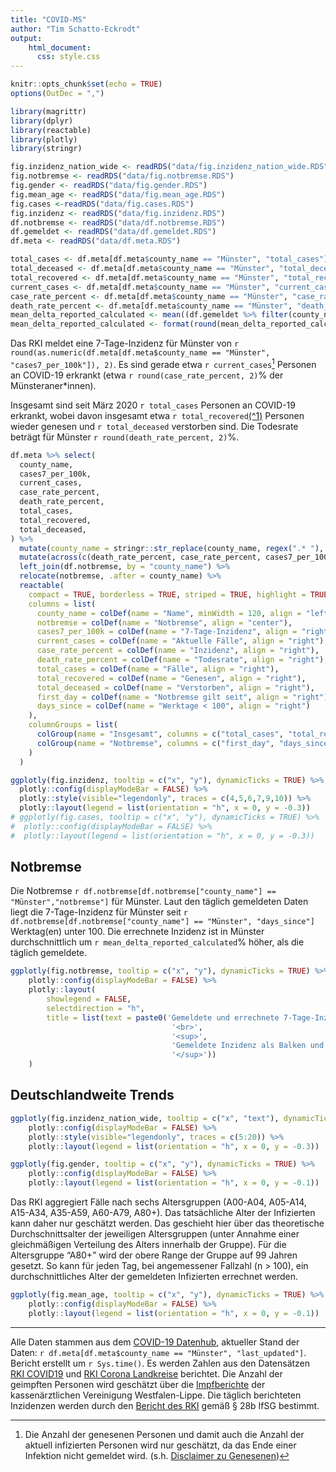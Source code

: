 ```yaml
---
title: "COVID-MS"
author: "Tim Schatto-Eckrodt"
output: 
    html_document:
      css: style.css
---
```


```r
knitr::opts_chunk$set(echo = TRUE)
options(OutDec = ",")

library(magrittr)
library(dplyr)
library(reactable)
library(plotly)
library(stringr)

fig.inzidenz_nation_wide <- readRDS("data/fig.inzidenz_nation_wide.RDS")
fig.notbremse <- readRDS("data/fig.notbremse.RDS")
fig.gender <- readRDS("data/fig.gender.RDS")
fig.mean_age <- readRDS("data/fig.mean_age.RDS")
fig.cases <-readRDS("data/fig.cases.RDS")
fig.inzidenz <- readRDS("data/fig.inzidenz.RDS")
df.notbremse <- readRDS("data/df.notbremse.RDS")
df.gemeldet <- readRDS("data/df.gemeldet.RDS")
df.meta <- readRDS("data/df.meta.RDS")

total_cases <- df.meta[df.meta$county_name == "Münster", "total_cases"]
total_deceased <- df.meta[df.meta$county_name == "Münster", "total_deceased"]
total_recovered <- df.meta[df.meta$county_name == "Münster", "total_recovered"]
current_cases <- df.meta[df.meta$county_name == "Münster", "current_cases"]
case_rate_percent <- df.meta[df.meta$county_name == "Münster", "case_rate_percent"]
death_rate_percent <- df.meta[df.meta$county_name == "Münster", "death_rate_percent"]
mean_delta_reported_calculated <- mean((df.gemeldet %>% filter(county_name == "Münster", !is.na(i_reported)) %>% mutate(delta_p = (i_calculated-i_reported)/i_reported))$delta_p)
mean_delta_reported_calculated <- format(round(mean_delta_reported_calculated*100, 2), nsmall = 2)

```

Das RKI meldet eine 7-Tage-Inzidenz für Münster von ```r round(as.numeric(df.meta[df.meta$county_name == "Münster", "cases7_per_100k"]), 2)```. Es sind gerade etwa ```r current_cases```[^note_estimated] Personen an COVID-19 erkrankt (etwa ```r round(case_rate_percent, 2)```% der Münsteraner*innen).

Insgesamt sind seit März 2020 ```r total_cases``` Personen an COVID-19 erkrankt, wobei davon insgesamt etwa ```r total_recovered```[\(^1\)](#fn1) Personen wieder genesen und ```r total_deceased``` verstorben sind. Die Todesrate beträgt für Münster ```r round(death_rate_percent, 2)```%.

```r

df.meta %>% select(
  county_name, 
  cases7_per_100k, 
  current_cases,
  case_rate_percent,
  death_rate_percent,
  total_cases, 
  total_recovered, 
  total_deceased,
) %>% 
  mutate(county_name = stringr::str_replace(county_name, regex(".* "), "")) %>% 
  mutate(across(c(death_rate_percent, case_rate_percent, cases7_per_100k), ~ format(round(.x, 2), nsmall = 2))) %>% 
  left_join(df.notbremse, by = "county_name") %>% 
  relocate(notbremse, .after = county_name) %>% 
  reactable(
    compact = TRUE, borderless = TRUE, striped = TRUE, highlight = TRUE,
    columns = list(
      county_name = colDef(name = "Name", minWidth = 120, align = "left"),
      notbremse = colDef(name = "Notbremse", align = "center"),
      cases7_per_100k = colDef(name = "7-Tage-Inzidenz", align = "right"),
      current_cases = colDef(name = "Aktuelle Fälle", align = "right"),
      case_rate_percent = colDef(name = "Inzidenz", align = "right"),
      death_rate_percent = colDef(name = "Todesrate", align = "right"),
      total_cases = colDef(name = "Fälle", align = "right"),
      total_recovered = colDef(name = "Genesen", align = "right"),
      total_deceased = colDef(name = "Verstorben", align = "right"),
      first_day = colDef(name = "Notbremse gilt seit", align = "right"),
      days_since = colDef(name = "Werktage < 100", align = "right")
    ),
    columnGroups = list(
      colGroup(name = "Insgesamt", columns = c("total_cases", "total_recovered", "total_deceased")),
      colGroup(name = "Notbremse", columns = c("first_day", "days_since"))
    )
  )
```

```r
ggplotly(fig.inzidenz, tooltip = c("x", "y"), dynamicTicks = TRUE) %>% 
  plotly::config(displayModeBar = FALSE) %>% 
  plotly::style(visible="legendonly", traces = c(4,5,6,7,9,10)) %>% 
  plotly::layout(legend = list(orientation = "h", x = 0, y = -0.3))
# ggplotly(fig.cases, tooltip = c("x", "y"), dynamicTicks = TRUE) %>% 
#  plotly::config(displayModeBar = FALSE) %>% 
#  plotly::layout(legend = list(orientation = "h", x = 0, y = -0.3))
```

## Notbremse

Die Notbremse ```r df.notbremse[df.notbremse["county_name"] == "Münster","notbremse"]``` für Münster. Laut den täglich gemeldeten Daten liegt die 7-Tage-Inzidenz für Münster seit ```r df.notbremse[df.notbremse["county_name"] == "Münster", "days_since"]``` Werktag(en) unter 100. Die errechnete Inzidenz ist in Münster durchschnittlich um ```r mean_delta_reported_calculated```% höher, als die täglich gemeldete.

```r
ggplotly(fig.notbremse, tooltip = c("x", "y"), dynamicTicks = TRUE) %>% 
    plotly::config(displayModeBar = FALSE) %>% 
    plotly::layout(
        showlegend = FALSE,
        selectdirection = "h",
        title = list(text = paste0('Gemeldete und errechnete 7-Tage-Inzidenz für Münster',
                                    '<br>',
                                    '<sup>',
                                    'Gemeldete Inzidenz als Balken und und errechnete Inzidenz als Rauten',
                                    '</sup>'))
    )
```

## Deutschlandweite Trends

```r
ggplotly(fig.inzidenz_nation_wide, tooltip = c("x", "text"), dynamicTicks = TRUE) %>% 
    plotly::config(displayModeBar = FALSE) %>% 
    plotly::style(visible="legendonly", traces = c(5:20)) %>% 
    plotly::layout(legend = list(orientation = "h", x = 0, y = -0.3))
```

```r
ggplotly(fig.gender, tooltip = c("x", "y"), dynamicTicks = TRUE) %>% 
    plotly::config(displayModeBar = FALSE) %>% 
    plotly::layout(legend = list(orientation = "h", x = 0, y = -0.1))
```
Das RKI aggregiert Fälle nach sechs Altersgruppen (A00-A04, A05-A14, A15-A34, A35-A59, A60-A79, A80+). Das tatsächliche Alter der Infizierten kann daher nur geschätzt werden. Das geschieht hier über das theoretische Durchschnittsalter der jeweiligen Altersgruppen (unter Annahme einer gleichmäßigen Verteilung des Alters innerhalb der Gruppe). Für die Altersgruppe "A80+" wird der obere Range der Gruppe auf 99 Jahren gesetzt. So kann für jeden Tag, bei angemessener Fallzahl (n > 100), ein durchschnittliches Alter der gemeldeten Infizierten errechnet werden.

```r
ggplotly(fig.mean_age, tooltip = c("x", "y"), dynamicTicks = TRUE) %>% 
    plotly::config(displayModeBar = FALSE) %>% 
    plotly::layout(legend = list(orientation = "h", x = 0, y = -0.1))
```

<hr>

Alle Daten stammen aus dem [COVID-19 Datenhub](https://npgeo-corona-npgeo-de.hub.arcgis.com), aktueller Stand der Daten: `r df.meta[df.meta$county_name == "Münster", "last_updated"]`. Bericht erstellt um `r Sys.time()`. Es werden Zahlen aus den Datensätzen [RKI COVID19](https://npgeo-corona-npgeo-de.hub.arcgis.com/datasets/dd4580c810204019a7b8eb3e0b329dd6_0) und [RKI Corona Landkreise](https://npgeo-corona-npgeo-de.hub.arcgis.com/datasets/917fc37a709542548cc3be077a786c17_0) berichtet. Die Anzahl der geimpften Personen wird geschätzt über die [Impfberichte](https://www.corona-kvwl.de/praxisinformationen/corona-schutzimpfung/impfberichte) der kassenärztlichen Vereinigung Westfalen-Lippe. Die täglich berichteten Inzidenzen werden durch den [Bericht des RKI](https://www.rki.de/DE/Content/InfAZ/N/Neuartiges_Coronavirus/Daten/Fallzahlen_Kum_Tab.xlsx) gemäß § 28b IfSG bestimmt. 

[^note_estimated]: Die Anzahl der genesenen Personen und damit auch die Anzahl der aktuell infizierten Personen wird nur geschätzt, da das Ende einer Infektion nicht gemeldet wird. (s.h. [Disclaimer zu Genesenen](https://www.arcgis.com/home/item.html?id=f10774f1c63e40168479a1feb6c7ca74))
